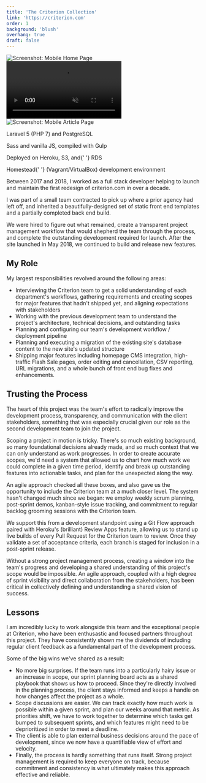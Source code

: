 ```yaml
---
title: 'The Criterion Collection'
link: 'https://criterion.com'
order: 1
background: 'blush'
overhang: true
draft: false
---
```




<Gallery>
  <GalleryItem>
    <Browser>
      <Still src={imageDesktopCriterionHome} alt="Screenshot: Desktop Home Page"  />
    </Browser>
  </GalleryItem>

<GalleryItem>
  <Device>
    <img src={imageMobileCriterionHome} alt="Screenshot: Mobile Home Page" />
  </Device>
</GalleryItem>

<GalleryItem>
  <Browser>
    <Still src={imageDesktopCriterionFilm} alt="Screenshot: Desktop Film Page" />
  </Browser>
</GalleryItem>

<GalleryItem>
  <Browser>
    <Video autoPlay loop muted>
      <source src={videoCriterionMP4Slideshow} type="video/mp4" />
    </Video>
  </Browser>
</GalleryItem>

<GalleryItem>
  <Device>
    <img src={imageMobileCriterionArticle} alt="Screenshot: Mobile Article Page" />
  </Device>
</GalleryItem>

<GalleryItem>
  <Browser>
    <Still
      src={imageDesktopCriterionCollection}
      alt="Screenshot: Desktop Collection Page"
    />
  </Browser>
</GalleryItem>

</Gallery>

<PostColumn>

<Stack>
  <List>
    <ListItem>
      <p>Laravel 5 (PHP 7) and PostgreSQL</p>
    </ListItem>
    <ListItem>
      <p>Sass and vanilla JS, compiled with Gulp</p>
    </ListItem>
    <ListItem>
      <p>
        Deployed on Heroku, S3, and{' '}
        <Link to="https://aws.amazon.com/rds/">RDS</Link>
      </p>
    </ListItem>
    <ListItem>
      <p>
        <Link to="https://github.com/laravel/homestead">Homestead</Link>{' '}
        (Vagrant/VirtualBox) development environment
      </p>
    </ListItem>
  </List>
</Stack>

<Markdown>

Between 2017 and 2018, I worked as a full stack developer helping to launch and maintain the first redesign of <Link to="https://criterion.com">criterion.com</Link> in over a decade.

I was part of a small team contracted to pick up where a prior agency had left off, and inherited a beautifully-designed set of static front end templates and a partially completed back end build.

We were hired to figure out what remained, create a transparent project management workflow that would shepherd the team through the process, and complete the outstanding development required for launch. After the site launched in May 2018, we continued to build and release new features.

## My Role

My largest responsibilities revolved around the following areas:

- Interviewing the Criterion team to get a solid understanding of each department's workflows, gathering requirements and creating scopes for major features that hadn't shipped yet, and aligning expectations with stakeholders
- Working with the previous development team to understand the project's architecture, technical decisions, and outstanding tasks
- Planning and configuring our team's development workflow / deployment pipeline
- Planning and executing a migration of the existing site's database content to the new site's updated structure
- Shipping major features including homepage CMS integration, high-traffic Flash Sale pages, order editing and cancellation, CSV reporting, URL migrations, and a whole bunch of front end bug fixes and enhancements.

</Markdown>

<Browser description="A partial view of Criterion's Flash Sale page. This event is held twice a year and drives huge bursts of traffic to the site for 24 hours at a time.">
  <Still
    src={imageDesktopCriterionFlashSale}
    alt="Screenshot: 24-Hour Flash Sale page"
  />
</Browser>

<Markdown>

## Trusting the Process

The heart of this project was the team's effort to radically improve the development process, transparency, and communication with the client stakeholders, something that was especially crucial given our role as the second development team to join the project.

Scoping a project in motion is tricky. There's so much existing background, so many foundational decisions already made, and so much context that we can only understand as work progresses. In order to create accurate scopes, we'd need a system that allowed us to chart how much work we could complete in a given time period, identify and break up outstanding features into actionable tasks, and plan for the unexpected along the way.

An agile approach checked all these boxes, and also gave us the opportunity to include the Criterion team at a much closer level. The system hasn't changed much since we began: we employ weekly scrum planning, post-sprint demos, kanban-style issue tracking, and commitment to regular backlog grooming sessions with the Criterion team.

We support this from a development standpoint using a Git Flow approach paired with Heroku's (brilliant) Review Apps feature, allowing us to stand up live builds of every Pull Request for the Criterion team to review. Once they validate a set of acceptance criteria, each branch is staged for inclusion in a post-sprint release.

Without a strong project management process, creating a window into the team's progress and developing a shared understanding of this project's scope would be impossible. An agile approach, coupled with a high degree of sprint visibility and direct collaboration from the stakeholders, has been critical in collectively defining and understanding a shared vision of success.

## Lessons

I am incredibly lucky to work alongside this team and the exceptional people at Criterion, who have been enthusastic and focused partners throughout this project. They have consistently shown me the dividends of including regular client feedback as a fundamental part of the development process.

Some of the big wins we've shared as a result:

- No more big surprises. If the team runs into a particularly hairy issue or an increase in scope, our sprint planning board acts as a shared playbook that shows us how to proceed. Since they're directly involved in the planning process, the client stays informed and keeps a handle on how changes affect the project as a whole.
- Scope discussions are easier. We can track exactly how much work is possible within a given sprint, and plan our weeks around that metric. As priorities shift, we have to work together to determine which tasks get bumped to subsequent sprints, and which features might need to be deprioritized in order to meet a deadline.
- The client is able to plan external business decisions around the pace of development, since we now have a quantifiable view of effort and velocity.
- Finally, the process is hardly something that runs itself. Strong project management is required to keep everyone on track, because commitment and consistency is what ultimately makes this approach effective and reliable.

</Markdown>

</PostColumn>
